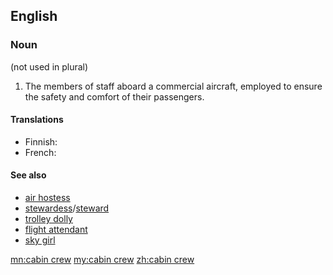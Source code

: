 ==English==
{{wikipedia}}

===Noun===
{{en-noun}} (not used in plural)

# {{context|aviation|lang=en}} The members of staff aboard a commercial aircraft, employed to ensure the safety and comfort of their passengers.

====Translations====
{{trans-top|members of staff aboard aircraft}}
{{trans-mid}}
* Finnish: {{t+|fi|matkustamohenkilökunta}}
* French: {{t-|fr|personnel navigant}}
{{trans-bottom}}

====See also====
* [[air hostess]]
* [[stewardess]]/[[steward]]
* [[trolley dolly]]
* [[flight attendant]]
* [[sky girl]]

[[mn:cabin crew]]
[[my:cabin crew]]
[[zh:cabin crew]]